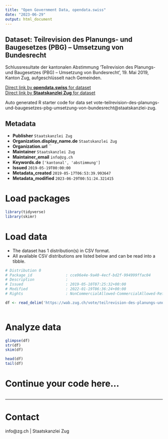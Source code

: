 ```yaml
---
title: "Open Government Data, opendata.swiss"
date: "2023-06-29"
output: html_document
---
```


## Dataset: Teilrevision des Planungs- und Baugesetzes (PBG) – Umsetzung von Bundesrecht

Schlussresultate der kantonalen Abstimmung 'Teilrevision des Planungs- und Baugesetzes (PBG) – Umsetzung von Bundesrecht', 19. Mai 2019, Kanton Zug, aufgeschlüsselt nach Gemeinden.

[Direct link by **opendata.swiss** for dataset](https://opendata.swiss/de/dataset/teilrevision-des-planungs-und-baugesetzes-pbg-umsetzung-von-bundesrecht)<br>
[Direct link by **Staatskanzlei Zug** for dataset](https://wab.zug.ch/vote/teilrevision-des-planungs-und-baugesetzes-pbg-umsetzung-von-bundesrecht/data)

Auto generated R starter code for data set vote-teilrevision-des-planungs-und-baugesetzes-pbg-umsetzung-von-bundesrecht@staatskanzlei-zug.

## Metadata

- **Publisher** `Staatskanzlei Zug`
- **Organization.display_name.de** `Staatskanzlei Zug`
- **Organization.url** ``
- **Maintainer** `Staatskanzlei Zug`
- **Maintainer_email** `info@zg.ch`
- **Keywords.de** `['kantonal', 'abstimmung']`
- **Issued** `2019-05-19T00:00:00`
- **Metadata_created** `2019-05-17T06:53:39.993647`
- **Metadata_modified** `2023-06-29T00:51:24.321415`


# Load packages

```r

library(tidyverse)
library(skimr)

```

# Load data

-   The dataset has 1 distribution(s) in CSV format.
-   All available CSV distributions are listed below and can be read into a tibble.

```r

# Distribution 0
# Package_id               : cce96e4e-9a40-4ecf-bd2f-994999ffac04
# Description              : 
# Issued                   : 2019-05-10T07:25:32+00:00
# Modified                 : 2022-01-19T06:36:24+00:00
# Rights                   : NonCommercialAllowed-CommercialAllowed-ReferenceRequired

df <- read_delim('https://wab.zug.ch/vote/teilrevision-des-planungs-und-baugesetzes-pbg-umsetzung-von-bundesrecht/data-csv')



```

# Analyze data

```r

glimpse(df)
str(df)
skim(df)

head(df)
tail(df)

```

# Continue your code here...

```r

```

------------------------------------------------------------------------

# Contact

info@zg.ch | Staatskanzlei Zug
